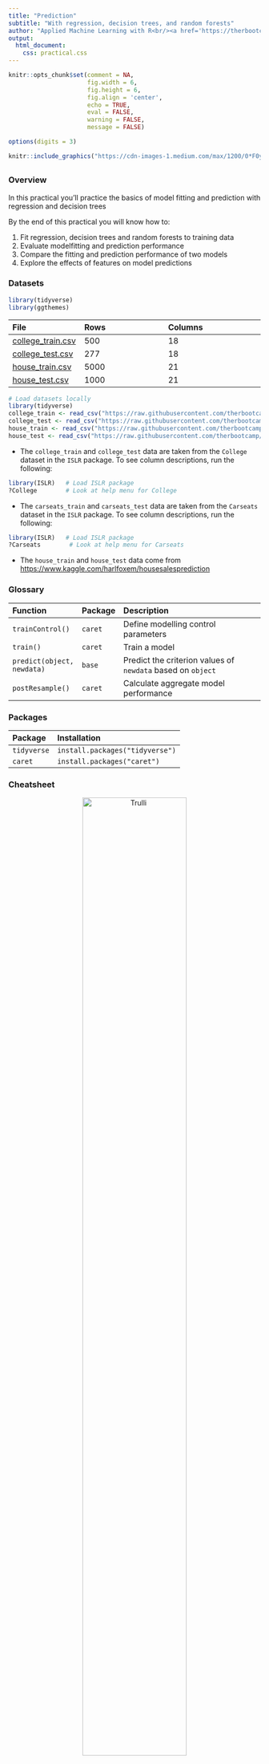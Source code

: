 ```yaml
---
title: "Prediction"
subtitle: "With regression, decision trees, and random forests"
author: "Applied Machine Learning with R<br/><a href='https://therbootcamp.github.io'>www.therbootcamp.com</a><br/><a href='https://twitter.com/therbootcamp'>@therbootcamp</a>"
output:
  html_document:
    css: practical.css
---
```


```r
knitr::opts_chunk$set(comment = NA, 
                      fig.width = 6, 
                      fig.height = 6,
                      fig.align = 'center',
                      echo = TRUE, 
                      eval = FALSE, 
                      warning = FALSE,
                      message = FALSE)

options(digits = 3)
```

```r
knitr::include_graphics("https://cdn-images-1.medium.com/max/1200/0*F0y1bmOEzCFCcPE_")
```

## {.tabset}

### Overview

In this practical you'll practice the basics of model fitting and prediction with regression and decision trees

By the end of this practical you will know how to:

1. Fit regression, decision trees and random forests to training data
2. Evaluate modelfitting and prediction performance
3. Compare the fitting and prediction performance of two models
4. Explore the effects of features on model predictions

### Datasets

```r
library(tidyverse)
library(ggthemes)
```

|File  |Rows | Columns |
|:----|:-----|:------|
|[college_train.csv](https://raw.githubusercontent.com/therbootcamp/appliedML_2019Jan/master/1_Data/college_train.csv)| 500 | 18|
|[college_test.csv](https://raw.githubusercontent.com/therbootcamp/appliedML_2019Jan/master/1_Data/college_est.csv)| 277 | 18|
|[house_train.csv](https://raw.githubusercontent.com/therbootcamp/appliedML_2019Jan/master/1_Data/house_train.csv)| 5000 | 21|
|[house_test.csv](https://raw.githubusercontent.com/therbootcamp/appliedML_2019Jan/master/1_Data/_data/house_test.csv)| 1000 | 21|


```r
# Load datasets locally
library(tidyverse)
college_train <- read_csv("https://raw.githubusercontent.com/therbootcamp/appliedML_2019Jan/master/1_Data/college_train.csv")
college_test <- read_csv("https://raw.githubusercontent.com/therbootcamp/appliedML_2019Jan/master/1_Data/college_test.csv")
house_train <- read_csv("https://raw.githubusercontent.com/therbootcamp/appliedML_2019Jan/master/1_Data/house_train.csv")
house_test <- read_csv("https://raw.githubusercontent.com/therbootcamp/appliedML_2019Jan/master/1_Data/house_test.csv")
```

- The `college_train` and `college_test` data are taken from the `College` dataset in the `ISLR` package. To see column descriptions, run the following:

```r
library(ISLR)   # Load ISLR package
?College        # Look at help menu for College
```

- The `carseats_train` and `carseats_test` data are taken from the `Carseats` dataset in the `ISLR` package. To see column descriptions, run the following:

```r
library(ISLR)   # Load ISLR package
?Carseats        # Look at help menu for Carseats
```

- The `house_train` and `house_test` data come from [https://www.kaggle.com/harlfoxem/housesalesprediction](https://www.kaggle.com/harlfoxem/housesalesprediction)

### Glossary

| Function| Package | Description |
|:---|:------|:---------------------------------------------|
| `trainControl()`|`caret`|    Define modelling control parameters| 
| `train()`|`caret`|    Train a model|
| `predict(object, newdata)`|`base`|    Predict the criterion values of `newdata` based on `object`|
| `postResample()`|`caret`|   Calculate aggregate model performance| 

### Packages

|Package| Installation|
|:------|:------|
|`tidyverse`|`install.packages("tidyverse")`|
|`caret`|`install.packages("caret")`|

### Cheatsheet

<figure>
<center>
<a href="https://github.com/rstudio/cheatsheets/raw/master/caret.pdf">
  <img src="https://www.rstudio.com/wp-content/uploads/2015/01/caret-cheatsheet-200x155@2x.png" alt="Trulli" style="width:70%">
  <figcaption>hhttps://github.com/rstudio/cheatsheets/raw/master/caret.pdf</figcaption></a>
</figure>

### Examples

```r
# Fitting and evaluating a regression model ------------------------------------

# Step 0: Load packages-----------

library(tidyverse)    # Load tidyverse for dplyr and tidyr
library(caret)        # For ML mastery 
library(partykit)     # For decision trees
library(party)        # For decision trees

# Step 1: Load and Clean, and Explore Training data ----------------------

# training data
data_train <- read_csv("1_Data/mpg_train.csv")

# test data
data_test <- read_csv("1_Data/mpg_test.csv")

# Convert all characters to factor
#  Some ML models require factors

data_train <- data_train %>%
  mutate_if(is.character, factor)

data_test <- data_test %>%
  mutate_if(is.character, factor)

# Explore training data

data_train        # Print the dataset
View(data_train)  # Open in a new spreadsheet-like window 
dim(data_train)   # Print dimensions
names(data_train) # Print the names

# Step 2: Define training control parameters -------------

# In this case, I will set method = "none" to fit to 
#  the entire dataset without any fancy methods

train_control <- trainControl(method = "none") 

# Step 3: Train model: -----------------------------
#   Criterion: hwy
#   Features: year, cyl, displ

# Regression

hwy_glm <- train(form = hwy ~ year + cyl + displ,
                 data = data_train,
                 method = "glm",
                 trControl = train_control)

# Look at summary information
hwy_glm$finalModel
summary(hwy_glm)

# Decision Trees

hwy_dt <- train(form = hwy ~ year + cyl + displ,
                data = data_train,
                method = "rpart",
                trControl = train_control,
                tuneGrid = expand.grid(cp = .001))   # Set complexity parameter

# Look at summary information
hwy_dt$finalModel
plot(as.party(hwy_dt$finalModel))   # Visualise your trees

# Random Forests

hwy_rf <- train(form = hwy ~ year + cyl + displ,
                data = data_train,
                method = "rf",
                trControl = train_control,
                tuneGrid = expand.grid(mtry = 2))   # Set number of features randomly selecte

# Look at summary information
hwy_rf$finalModel

# Step 4: Access fit ------------------------------

# Save fitted values
glm_fit <- predict(hwy_glm)
dt_fit <- predict(hwy_dt)
rf_fit <- predict(hwy_rf)

# Define criterion_train
criterion_train <- data_train$hwy

#  Calculate fitting accuracies
postResample(pred = glm_fit, obs = criterion_train)
postResample(pred = dt_fit, obs = criterion_train)
postResample(pred = rf_fit, obs = criterion_train)

# Visualise Accuracy -------------------------

# Tidy competition results
accuracy <- tibble(criterion_train = criterion_train,
                   Regression = glm_fit,
                   DecisionTrees = dt_fit,
                   RandomForest = rf_fit) %>%
               gather(model, prediction, -criterion_train) %>%
  
  # Add error measures
  mutate(se = prediction - criterion_train,
         ae = abs(prediction - criterion_train))

# Calculate summaries
accuracy_agg <- accuracy %>%
                  group_by(model) %>%
                  summarise(mae = mean(ae))   # Calculate MAE (mean absolute error)

# Plot A) Scatterplot of truth versus predictions

ggplot(data = accuracy,
       aes(x = criterion_train, y = prediction, col = model)) +
  geom_point(alpha = .2) +
  geom_abline(slope = 1, intercept = 0) +
  labs(title = "Predicting mpg$hwy",
       subtitle = "Black line indicates perfect performance")

# Plot B) Violin plot of absolute errors

ggplot(data = accuracy, 
       aes(x = model, y = ae, fill = model)) + 
  geom_violin() + 
  geom_jitter(width = .05, alpha = .2) +
  labs(title = "Fitting Absolute Errors",
       subtitle = "Numbers indicate means",
       x = "Model",
       y = "Absolute Error") +
  guides(fill = FALSE) +
  annotate(geom = "label", 
           x = accuracy_agg$model, 
           y = accuracy_agg$mae, 
           label = round(accuracy_agg$mae, 2))

# Step 5: Access prediction ------------------------------

# Save predicted values
glm_pred <- predict(hwy_glm, newdata = data_test)
dt_pred <- predict(hwy_dt, newdata = data_test)
rf_pred <- predict(hwy_rf, newdata = data_test)

# Define criterion_train
criterion_test <- data_test$hwy

#  Calculate fitting accuracies
postResample(pred = glm_pred, obs = criterion_test)
postResample(pred = dt_pred, obs = criterion_test)
postResample(pred = rf_pred, obs = criterion_test)

# Visualise Accuracy -------------------------

# Tidy competition results
accuracy <- tibble(criterion_test = criterion_test,
                   Regression = glm_pred,
                   DecisionTrees = dt_pred,
                   RandomForest = rf_pred) %>%
               gather(model, prediction, -criterion_test) %>%
  
  # Add error measures
  mutate(se = prediction - criterion_test,
         ae = abs(prediction - criterion_test))

# Calculate summaries
accuracy_agg <- accuracy %>%
                  group_by(model) %>%
                  summarise(mae = mean(ae))   # Calculate MAE (mean absolute error)

# Plot A) Scatterplot of truth versus predictions

ggplot(data = accuracy,
       aes(x = criterion_test, y = prediction, col = model)) +
  geom_point(alpha = .2) +
  geom_abline(slope = 1, intercept = 0) +
  labs(title = "Predicting mpg$hwy",
       subtitle = "Black line indicates perfect performance")

# Plot B) Violin plot of absolute errors

ggplot(data = accuracy, 
       aes(x = model, y = ae, fill = model)) + 
  geom_violin() + 
  geom_jitter(width = .05, alpha = .2) +
  labs(title = "Prediction Absolute Errors",
       subtitle = "Numbers indicate means",
       x = "Model",
       y = "Absolute Error") +
  guides(fill = FALSE) +
  annotate(geom = "label", 
           x = accuracy_agg$model, 
           y = accuracy_agg$mae, 
           label = round(accuracy_agg$mae, 2))
```

# Tasks

## A - Setup

1. Open your `BaselRBootcamp` R project. It should already have the folders `1_Data` and `2_Code`. Make sure that the data file(s) listed in the `Datasets` section above are in your `1_Data` folder

2. Open a new R script. At the top of the script, using comments, write your name and the date. Save it as a new file called `Fitting_practical.R` in the `2_Code` folder.  

3. Using `library()` load the set of packages for this practical listed in the packages section above.

```r
## NAME
## DATE
## Prediction Practical

library(tidyverse)
library(caret)
library(party)
library(partykit)
```

```r
library(tidyverse)
```

4. In the code below, we will load each of the datasets listed in the `Datasets` as new objets

```r
# College data
college_train <- read_csv(file = "1_Data/college_train.csv")
college_test <- read_csv(file = "1_Data/college_train.csv")

# House data
house_train <- read_csv(file = "1_Data/house_train.csv")
house_train <- read_csv(file = "1_Data/house_test.csv")
```

5. Take a look at the first few rows of each dataframe by printing then to the console.

6. Print the numbers of rows and columns of each dataset using the `dim()` function

7. Look at the names of the dataframe with the `names()` function.

8. Open the dataset in a new window using `View()`. Do they look alright?

9. We need to do a little bit of data cleaning before starting. Specifically, we need to convert all columns to factors: Do this by running the following code:

```r
# Convert character to factor

college_train <- college_train %>%
          mutate_if(is.character, factor)

college_test <- college_test %>%
          mutate_if(is.character, factor)

house_train <- house_train %>%
          mutate_if(is.character, factor)

house_test <- house_test %>%
          mutate_if(is.character, factor)

carseats_train <- carseats_train %>%
          mutate_if(is.character, factor)

carseats_test <- carseats_test %>%
          mutate_if(is.character, factor)
```

# College

In this section, we will again predict college graduation rates `Grad_Rate` from the `college_train` and `college_test` datasets. Here's how they should look:

```r
knitr::kable(college_train[1:10,])
```

## Fitting

Using the basics steps in the Examples section above, fit each of three models, regression, decision trees, and random forests to the `college_train` data. your goal is to fit models predicting `Grad.Rate`

1. Look at the `college_train` dataset and decide which features you think are reasonable to include in a model.

2. Using `trainControl()`, set your training control method to `"none"`. Save your object as `ctrl_none`

3. Using `train()` fit a regression model called `grad_glm` using the features you think are reasonable.

4. Explore your `grad_glm` object by looking at `grad_glm$finalModel` and using `summary()`, what do you find?

5. Using `train()`, fit a decision tree model called `grad_dt` (using the same features as above).

- Set the complexity parameter to `cp = 0.01`

6. Explore your `grad_dt` object by looking at `grad_dt$finalModel` and plotting it with `plot(as.party(grad_dt$finalModel))`, what do you find?

7. Using `train()`, fit a random forest model called `grad_rf` (using the same features as above).

- Set the number of randomly sampled parameter to `mtry` = 2

8. Using `postResample()`, determine the fitting performance of each of your models

9. Which one had the best fits? What was the fitting MAE of each model?

10. If you'd like to, try visualising the fitting results using the plotting code in the Examples

##  Prediction

1. Using `postResample()`, determine the prediction performance of each of your models on the `college_test` data.

2. How does each model's prediction performance compare to its fitting performance? Is it worse? Better? The same?

3. Which of the three models has the best prediction performance?

4. If you had to use one of these three models in the real-world, which one would it be? Why?

5. If someone came to you and asked "If I use your model in the future to predict the graduation rate of a new college, how accurate do you think it would be?", what would you say?

# House

In this section, we will again predict the prices of houses in King County Washington (home of Seattle, [which you can thank for this](https://qz.com/208457/a-cartographic-guide-to-starbucks-global-domination/)) using the `house_train` and `house_test` datasets. Here's how they should look:

```r
knitr::kable(house_train[1:10,])
```

## Fitting

Fit each of three models, regression, decision trees, and random forests to the `house` data. Your goal is to fit models predicting `price`

1. Look at the `house_train` dataset and decide which features you think are reasonable to include in a model.

2. Using `trainControl()`, set your training control method to `"none"`. Save your object as `ctrl_none`

3. Using `train()` fit a regression model called `price_glm` using the features you think are reasonable.

4. Explore your `price_glm` object by looking at `price_glm$finalModel` and using `summary()`, what do you find?

5. Using `train()`, fit a decision tree model called `price_dt` (using the same features as above).

- Set the complexity parameter to `cp = 0.01`

6. Explore your `price_dt` object by looking at `price_dt$finalModel` and plotting it with `plot(as.party(price_dt$finalModel))`, what do you find?

7. Using `train()`, fit a random forest model called `price_rf` (using the same features as above).

- Set the number of randomly sampled parameter to `mtry` = 2

8. Using `postResample()`, determine the fitting performance of each of your models

9. Which one had the best fits? What was the fitting MAE of each model?

10. If you'd like to, try visualising the fitting results using the plotting code in the Examples

##  Prediction

1. Using `postResample()`, determine the prediction performance of each of your models on the `house_test` data.

2. How does each model's prediction performance compare to its fitting performance? Is it worse? Better? The same?

3. Which of the three models has the best prediction performance?

4. If you had to use one of these three models in the real-world, which one would it be? Why?

5. If someone came to you and asked "If I use your model in the future to predict house selling prices, how accurate do you think it would be?", what would you say?


# Exploring model tuning parameters

1. In all of your decision tree models so far, you have been setting the complexity parameter to 0.01. Try setting it to a large value such as 0.2 and see how your decision trees change. Do they get more or less complicated? How does increasing this value affect fitting and prediction performance? If you are interested in learning more about this parameter, look at the help menu with `?rpart.control`.

2. In each of your random forest models, you have been setting the `mtry` argument to 2. Try setting it to a larger value such as 5 and re-running your models. How does increasing this value affect fitting and prediction performance? If you are interested in learning more about this parameter, look at the help menu with `?randomForest`.

3. By default, the `train()` function uses 500 trees in `method = "rf"`. How do the number of trees affect performance? To answer this, try setting the number of trees to 1,000 (see example below) and re-evaluating your model's training and test performance. What do you find? What if you set the number of trees to just 10?

```r
# Create random forest model with 1000 trees

mod <- train(form = hwy ~ year + cyl + displ,
             data = data_train,
             method = "rf",
             trControl = train_control,
             ntree = 1000,   # use 1000 trees! (Instead of 500)
             tuneGrid = expand.grid(mtry = 2))

```

# Challenges

1. So far you've probably been using most, if not all, available features in predicting house sales. But imagine someone came to you and said "I need to know how much a set of new houses will sell for, but I only have access to three features `bedrooms`, `bathrooms`, and `sqft_living`. Which of your models should I use and how accurate will they be? How would you answer that question? Use your modelling techniques to find out!

2. Repeat your modelling process, but now do a classification task. Specifically, predict whether or not a house sells for at least \$1,000,000. To do this, you'll first need to create a new column called `million` in both your `house_train` and `house_test` datasets (the code below should help you). Then, use your best modelling techniques. How accurate are your models in predicting whether or not a house will sell for over $1,000,000? Don't forget to use the `confusionMatrix()` function instead of `postResample()` to evaluate your model's accuracy!

```r
# Add million column to house_train and house_test
#  A factor indicating whether or not a house sells for
#   over 1,000,0000

house_train <- house_train %>%
  mutate(million = factor(price > 1000000))

house_test <- house_test %>%
  mutate(million = factor(price > 1000000))
```

